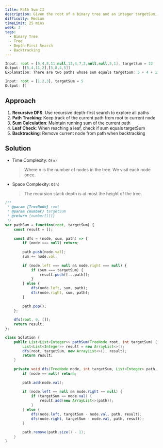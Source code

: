 ```yaml
---
title: Path Sum II
description: Given the root of a binary tree and an integer targetSum, return all root-to-leaf paths where the sum of the node values in the path equals targetSum. Each path should be returned as a list of the node values, not node references.
difficulty: Medium
timeLimit: 25 mins
week: 3
tags:
  - Binary Tree
  - Tree
  - Depth-First Search
  - Backtracking
---
```


```js title="Example"
Input: root = [5,4,8,11,null,13,4,7,2,null,null,5,1], targetSum = 22
Output: [[5,4,11,2],[5,8,4,5]]
Explanation: There are two paths whose sum equals targetSum: 5 + 4 + 11 + 2 = 22 and 5 + 8 + 4 + 5 = 22.

Input: root = [1,2,3], targetSum = 5
Output: []
```

## Approach

1. **Recursive DFS**: Use recursive depth-first search to explore all paths
2. **Path Tracking**: Keep track of the current path from root to current node
3. **Sum Calculation**: Maintain running sum of the current path
4. **Leaf Check**: When reaching a leaf, check if sum equals targetSum
5. **Backtracking**: Remove current node from path when backtracking

## Solution

- Time Complexity: `O(n)`
  > Where n is the number of nodes in the tree. We visit each node once.
- Space Complexity: `O(h)`
  > The recursion stack depth is at most the height of the tree.

```js tab="JavaScript"
/**
 * @param {TreeNode} root
 * @param {number} targetSum
 * @return {number[][]}
 */
var pathSum = function(root, targetSum) {
    const result = [];
    
    const dfs = (node, sum, path) => {
        if (node === null) return;
        
        path.push(node.val);
        sum += node.val;
        
        if (node.left === null && node.right === null) {
            if (sum === targetSum) {
                result.push([...path]);
            }
        } else {
            dfs(node.left, sum, path);
            dfs(node.right, sum, path);
        }
        
        path.pop();
    };
    
    dfs(root, 0, []);
    return result;
};
```

```java tab="Java"
class Solution {
    public List<List<Integer>> pathSum(TreeNode root, int targetSum) {
        List<List<Integer>> result = new ArrayList<>();
        dfs(root, targetSum, new ArrayList<>(), result);
        return result;
    }
    
    private void dfs(TreeNode node, int targetSum, List<Integer> path, List<List<Integer>> result) {
        if (node == null) return;
        
        path.add(node.val);
        
        if (node.left == null && node.right == null) {
            if (targetSum == node.val) {
                result.add(new ArrayList<>(path));
            }
        } else {
            dfs(node.left, targetSum - node.val, path, result);
            dfs(node.right, targetSum - node.val, path, result);
        }
        
        path.remove(path.size() - 1);
    }
}
```

